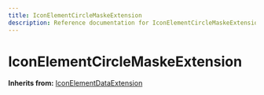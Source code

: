 ```yaml
---
title: IconElementCircleMaskeExtension
description: Reference documentation for IconElementCircleMaskeExtension meta class
---
```



# IconElementCircleMaskeExtension

**Inherits from:** [IconElementDataExtension](/classes/iconelementdataextension)

<ClassDetails file="/db/classes/IconElementCircleMaskeExtension.f3e48c2a2978.json" />
